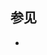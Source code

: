 {{NoteTA
|G1 = IT
|G2 = MediaWiki
}}
{{Documentation subpage}}
<!-- 在本行下編輯模板說明 -->
{{collapsible option}}

== 参见 ==
* {{tl|宇宙導航}}

<includeonly>{{sandbox other||
<!-- 本行下加入模板的分類，跨維基連結加入Wikidata（參見[[Wikipedia:Wikidata]]） -->
[[Category:日食模板]]
[[Category:太陽系模板]]
}}</includeonly>